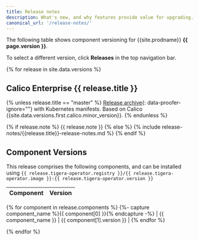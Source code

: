 ```yaml
---
title: Release notes
description: What's new, and why features provide value for upgrading.
canonical_url: '/release-notes/'
---
```

<div class="git-hash" id="{{site.data['hash']}}">
</div>

The following table shows component versioning for {{site.prodname}}  **{{ page.version }}**.

To select a different version, click **Releases** in the top navigation bar.

{% for release in site.data.versions %}
## Calico Enterprise {{ release.title }}

{% unless release.title == "master" %} 
[Release archive]({{site.downloadsurl}}/ee/archives/release-{{release.title}}-{{release.tigera-operator.version}}.tgz){: data-proofer-ignore=""} with Kubernetes manifests. Based on Calico {{site.data.versions.first.calico.minor_version}}.
{% endunless %}

{% if release.note %}
{{ release.note }}
{% else %}
{% include release-notes/{{release.title}}-release-notes.md %}
{% endif %}

## Component Versions

This release comprises the following components, and can be installed using `{{ release.tigera-operator.registry }}/{{ release.tigera-operator.image }}:{{ release.tigera-operator.version }}`

| Component              | Version |
|------------------------|---------|
{% for component in release.components %}
{%- capture component_name %}{{ component[0] }}{% endcapture -%}
| {{ component_name }}   | {{ component[1].version }} |
{% endfor %}

{% endfor %}
